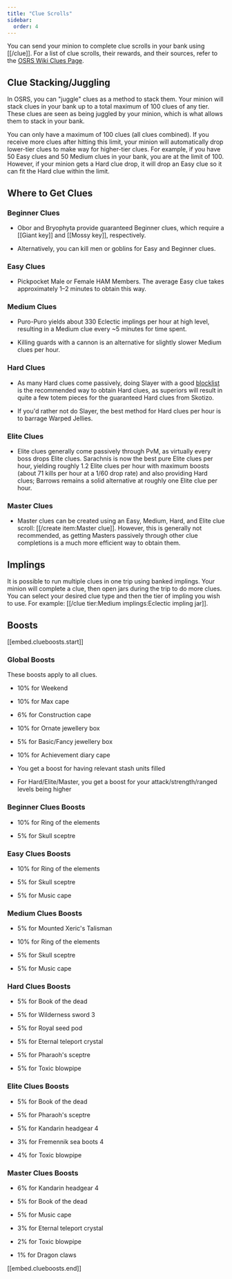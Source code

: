 ```yaml
---
title: "Clue Scrolls"
sidebar:
  order: 4
---
```


You can send your minion to complete clue scrolls in your bank using [[/clue]]. For a list of clue scrolls, their rewards, and their sources, refer to the [OSRS Wiki Clues Page](https://oldschool.runescape.wiki/w/Clue_scroll).

## Clue Stacking/Juggling

In OSRS, you can "juggle" clues as a method to stack them. Your minion will stack clues in your bank up to a total maximum of 100 clues of any tier. These clues are seen as being juggled by your minion, which is what allows them to stack in your bank.

You can only have a maximum of 100 clues (all clues combined). If you receive more clues after hitting this limit, your minion will automatically drop lower-tier clues to make way for higher-tier clues. For example, if you have 50 Easy clues and 50 Medium clues in your bank, you are at the limit of 100. However, if your minion gets a Hard clue drop, it will drop an Easy clue so it can fit the Hard clue within the limit.

## Where to Get Clues

### Beginner Clues

- Obor and Bryophyta provide guaranteed Beginner clues, which require a [[Giant key]] and [[Mossy key]], respectively.

- Alternatively, you can kill men or goblins for Easy and Beginner clues.

### Easy Clues

- Pickpocket Male or Female HAM Members. The average Easy clue takes approximately 1–2 minutes to obtain this way.

### Medium Clues

- Puro-Puro yields about 330 Eclectic implings per hour at high level, resulting in a Medium clue every ~5 minutes for time spent.

- Killing guards with a cannon is an alternative for slightly slower Medium clues per hour.

### Hard Clues

- As many Hard clues come passively, doing Slayer with a good [blocklist](/osb/skills/slayer/readme/#recommended-blockskip-list) is the recommended way to obtain Hard clues, as superiors will result in quite a few totem pieces for the guaranteed Hard clues from Skotizo. 

- If you'd rather not do Slayer, the best method for Hard clues per hour is to barrage Warped Jellies.

### Elite Clues

- Elite clues generally come passively through PvM, as virtually every boss drops Elite clues. Sarachnis is now the best pure Elite clues per hour, yielding roughly 1.2 Elite clues per hour with maximum boosts (about 71 kills per hour at a 1/60 drop rate) and also providing Hard clues; Barrows remains a solid alternative at roughly one Elite clue per hour.

### Master Clues

- Master clues can be created using an Easy, Medium, Hard, and Elite clue scroll: [[/create item\:Master clue]]. However, this is generally not recommended, as getting Masters passively through other clue completions is a much more efficient way to obtain them.

## Implings

It is possible to run multiple clues in one trip using banked implings. Your minion will complete a clue, then open jars during the trip to do more clues. You can select your desired clue type and then the tier of impling you wish to use. For example: [[/clue tier\:Medium implings\:Eclectic impling jar]].

## Boosts

[[embed.clueboosts.start]]
<!-- DO NOT EDIT - This section is auto-generated by the build script -->
### Global Boosts

These boosts apply to all clues.
- 10% for Weekend

- 10% for Max cape

- 6% for Construction cape

- 10% for Ornate jewellery box

- 5% for Basic/Fancy jewellery box

- 10% for Achievement diary cape

- You get a boost for having relevant stash units filled

- For Hard/Elite/Master, you get a boost for your attack/strength/ranged levels being higher

### Beginner Clues Boosts

- 10% for Ring of the elements

- 5% for Skull sceptre

### Easy Clues Boosts

- 10% for Ring of the elements

- 5% for Skull sceptre

- 5% for Music cape

### Medium Clues Boosts

- 5% for Mounted Xeric's Talisman

- 10% for Ring of the elements

- 5% for Skull sceptre

- 5% for Music cape

### Hard Clues Boosts

- 5% for Book of the dead

- 5% for Wilderness sword 3

- 5% for Royal seed pod

- 5% for Eternal teleport crystal

- 5% for Pharaoh's sceptre

- 5% for Toxic blowpipe

### Elite Clues Boosts

- 5% for Book of the dead

- 5% for Pharaoh's sceptre

- 5% for Kandarin headgear 4

- 3% for Fremennik sea boots 4

- 4% for Toxic blowpipe

### Master Clues Boosts

- 6% for Kandarin headgear 4

- 5% for Book of the dead

- 5% for Music cape

- 3% for Eternal teleport crystal

- 2% for Toxic blowpipe

- 1% for Dragon claws

<!-- DO NOT EDIT - This section is auto-generated by the build script -->
[[embed.clueboosts.end]]
